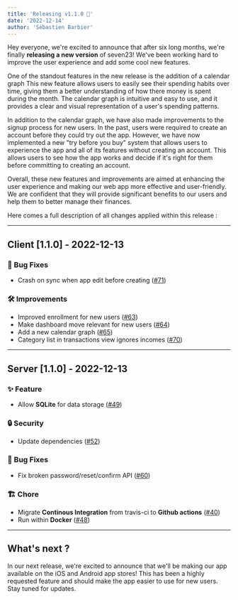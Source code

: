 ```yaml
---
title: 'Releasing v1.1.0 🎉'
date: '2022-12-14'
author: 'Sébastien Barbier'
---
```


Hey everyone, we're excited to announce that after six long months, we're finally **releasing a new version** of seven23! We've been working hard to improve the user experience and add some cool new features.

One of the standout features in the new release is the addition of a calendar graph This new feature allows users to easily see their spending habits over time, giving them a better understanding of how there money is spent during the month. The calendar graph is intuitive and easy to use, and it provides a clear and visual representation of a user's spending patterns.

In addition to the calendar graph, we have also made improvements to the signup process for new users. In the past, users were required to create an account before they could try out the app. However, we have now implemented a new "try before you buy" system that allows users to experience the app and all of its features without creating an account. This allows users to see how the app works and decide if it's right for them before committing to creating an account.

Overall, these new features and improvements are aimed at enhancing the user experience and making our web app more effective and user-friendly. We are confident that they will provide significant benefits to our users and help them to better manage their finances.

Here comes a full description of all changes applied within this release :

---

## Client [1.1.0] - 2022-12-13
### 🐛 Bug Fixes
- Crash on sync when app edit before creating ([#71](https://github.com/sebastienbarbier/seven23/issues/71))
### 🛠 Improvements
- Improved enrollment for new users ([#63](https://github.com/sebastienbarbier/seven23/issues/63))
- Make dashboard move relevant for new users ([#64](https://github.com/sebastienbarbier/seven23/issues/64))
- Add a new calendar graph ([#65](https://github.com/sebastienbarbier/seven23/issues/65))
- Category list in transactions view ignores incomes ([#70](https://github.com/sebastienbarbier/seven23/issues/70))

---

## Server [1.1.0] - 2022-12-13
### ✨ Feature
- Allow **SQLite** for data storage ([#49](https://github.com/sebastienbarbier/seven23_server/issues/49))
### 🔒 Security
- Update dependencies ([#52](https://github.com/sebastienbarbier/seven23_server/issues/52))
### 🐛 Bug Fixes
- Fix broken password/reset/confirm API ([#60](https://github.com/sebastienbarbier/seven23_server/issues/60))
### 🏗 Chore
- Migrate **Continous Integration** from travis-ci to **Github actions** ([#40](https://github.com/sebastienbarbier/seven23_server/issues/40))
- Run within **Docker** ([#48](https://github.com/sebastienbarbier/seven23_server/issues/48))

---

## What's next ?

In our next release, we're excited to announce that we'll be making our app available on the iOS and Android app stores! This has been a highly requested feature and should make the app easier to use for new users. Stay tuned for updates.